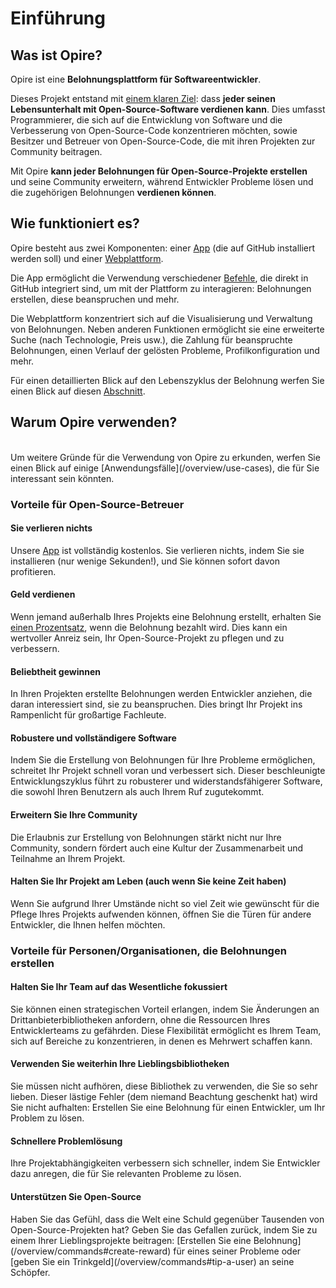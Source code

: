 
# Einführung

## Was ist Opire?

Opire ist eine **Belohnungsplattform für Softwareentwickler**.

Dieses Projekt entstand mit <u>einem klaren Ziel</u>: dass **jeder seinen Lebensunterhalt mit Open-Source-Software verdienen kann**. Dies umfasst Programmierer, die sich auf die Entwicklung von Software und die Verbesserung von Open-Source-Code konzentrieren möchten, sowie Besitzer und Betreuer von Open-Source-Code, die mit ihren Projekten zur Community beitragen.

Mit Opire **kann jeder Belohnungen für Open-Source-Projekte erstellen** und seine Community erweitern, während Entwickler Probleme lösen und die zugehörigen Belohnungen **verdienen können**.

## Wie funktioniert es?

Opire besteht aus zwei Komponenten: einer [App](/overview/install-app) (die auf GitHub installiert werden soll) und einer [Webplattform](https://app.opire.dev).

Die App ermöglicht die Verwendung verschiedener [Befehle](/overview/commands), die direkt in GitHub integriert sind, um mit der Plattform zu interagieren: Belohnungen erstellen, diese beanspruchen und mehr.

Die Webplattform konzentriert sich auf die Visualisierung und Verwaltung von Belohnungen. Neben anderen Funktionen ermöglicht sie eine erweiterte Suche (nach Technologie, Preis usw.), die Zahlung für beanspruchte Belohnungen, einen Verlauf der gelösten Probleme, Profilkonfiguration und mehr.

Für einen detaillierten Blick auf den Lebenszyklus der Belohnung werfen Sie einen Blick auf diesen [Abschnitt](/rewards/lifecycle).

## Warum Opire verwenden?

<br/>
<InfoPanel>Um weitere Gründe für die Verwendung von Opire zu erkunden, werfen Sie einen Blick auf einige [Anwendungsfälle](/overview/use-cases), die für Sie interessant sein könnten.</InfoPanel>

### Vorteile für Open-Source-Betreuer

#### Sie verlieren nichts
<DimmedText>Unsere [App](/overview/install-app) ist vollständig kostenlos. Sie verlieren nichts, indem Sie sie installieren (nur wenige Sekunden!), und Sie können sofort davon profitieren.</DimmedText>

#### Geld verdienen
<DimmedText>Wenn jemand außerhalb Ihres Projekts eine Belohnung erstellt, erhalten Sie [einen Prozentsatz](/rewards/pricing#percentage-for-code-owner), wenn die Belohnung bezahlt wird. Dies kann ein wertvoller Anreiz sein, Ihr Open-Source-Projekt zu pflegen und zu verbessern.</DimmedText>

#### Beliebtheit gewinnen
<DimmedText>In Ihren Projekten erstellte Belohnungen werden Entwickler anziehen, die daran interessiert sind, sie zu beanspruchen. Dies bringt Ihr Projekt ins Rampenlicht für großartige Fachleute.</DimmedText>

#### Robustere und vollständigere Software
<DimmedText>Indem Sie die Erstellung von Belohnungen für Ihre Probleme ermöglichen, schreitet Ihr Projekt schnell voran und verbessert sich. Dieser beschleunigte Entwicklungszyklus führt zu robusterer und widerstandsfähigerer Software, die sowohl Ihren Benutzern als auch Ihrem Ruf zugutekommt.</DimmedText>

#### Erweitern Sie Ihre Community
<DimmedText>Die Erlaubnis zur Erstellung von Belohnungen stärkt nicht nur Ihre Community, sondern fördert auch eine Kultur der Zusammenarbeit und Teilnahme an Ihrem Projekt.</DimmedText>

#### Halten Sie Ihr Projekt am Leben (auch wenn Sie keine Zeit haben)
<DimmedText>Wenn Sie aufgrund Ihrer Umstände nicht so viel Zeit wie gewünscht für die Pflege Ihres Projekts aufwenden können, öffnen Sie die Türen für andere Entwickler, die Ihnen helfen möchten.</DimmedText>

### Vorteile für Personen/Organisationen, die Belohnungen erstellen

#### Halten Sie Ihr Team auf das Wesentliche fokussiert
<DimmedText>
Sie können einen strategischen Vorteil erlangen, indem Sie Änderungen an Drittanbieterbibliotheken anfordern, ohne die Ressourcen Ihres Entwicklerteams zu gefährden. Diese Flexibilität ermöglicht es Ihrem Team, sich auf Bereiche zu konzentrieren, in denen es Mehrwert schaffen kann.
</DimmedText>

#### Verwenden Sie weiterhin Ihre Lieblingsbibliotheken
<DimmedText>
Sie müssen nicht aufhören, diese Bibliothek zu verwenden, die Sie so sehr lieben. Dieser lästige Fehler (dem niemand Beachtung geschenkt hat) wird Sie nicht aufhalten: Erstellen Sie eine Belohnung für einen Entwickler, um Ihr Problem zu lösen.
</DimmedText>

#### Schnellere Problemlösung
<DimmedText>
Ihre Projektabhängigkeiten verbessern sich schneller, indem Sie Entwickler dazu anregen, die für Sie relevanten Probleme zu lösen.
</DimmedText>

#### Unterstützen Sie Open-Source
<DimmedText>
Haben Sie das Gefühl, dass die Welt eine Schuld gegenüber Tausenden von Open-Source-Projekten hat? Geben Sie das Gefallen zurück, indem Sie zu einem Ihrer Lieblingsprojekte beitragen: [Erstellen Sie eine Belohnung](/overview/commands#create-reward) für eines seiner Probleme oder [geben Sie ein Trinkgeld](/overview/commands#tip-a-user) an seine Schöpfer.
</DimmedText>
